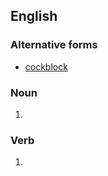 ==English==

===Alternative forms===
* [[cockblock]]

===Noun===
{{en-noun|head=[[cock]] [[block]]}}

# {{alternative spelling of|cockblock}}

===Verb===
{{en-verb|head=to [[cock]] [[block]]}}

# {{alternative spelling of|cockblock}}